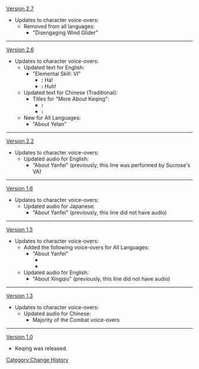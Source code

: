 [[Version 2.7]]
*Updates to character voice-overs:
**Removed from all languages:
***"Disengaging Wind Glider"
----
[[Version 2.6]]
* Updates to character voice-overs:
** Updated text for English:
*** "Elemental Skill: VI"
**** '''{{Color|Old}}:''' Ha!
**** '''{{Color|New}}:''' Huh!
** Updated text for Chinese (Traditional):
*** Titles for "More About Keqing":
**** '''{{Color|Old}}:''' {{zh|t=想要瞭解刻晴}}
**** '''{{Color|New}}:''' {{zh|t=想要了解刻晴}}
** New for All Languages:
*** "About Yelan"
----
[[Version 2.2]]
*Updates to character voice-overs:
**Updated audio for English:
***"About Yanfei" (previously, this line was performed by Sucrose's VA)
----
[[Version 1.6]]
*Updates to character voice-overs:
**Updated audio for Japanese:
***"About Yanfei" (previously, this line did not have audio)
----
[[Version 1.5]]
*Updates to character voice-overs:
**Added the following voice-overs for All Languages:
***"About Yanfei"
****{{Color|Old|In English, this line is performed by [[Sucrose]]'s VA}}
****{{Color|Old|In Japanese, this line is missing audio}}
**Updated audio for English:
***"About Xingqiu" (previously, this line did not have audio)
----
[[Version 1.3]]
*Updates to character voice-overs:
**Updated audio for Chinese:
***Majority of the Combat voice-overs
----
[[Version 1.0]]
*Keqing was released.
<noinclude>[[Category:Change History]]</noinclude>